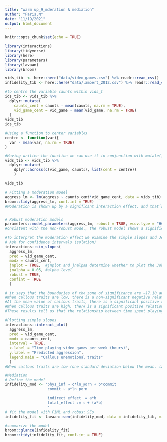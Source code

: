 ```yaml
---
title: "warm up_9_mderation & mediation"
author: "Paris.N"
date: "11/19/2021"
output: html_document
---
```


```r
knitr::opts_chunk$set(echo = TRUE)
```

```r
library(interactions)
library(tidyverse)
library(here)
library(parameters)
library(lavaan)
library(broom)

vids_tib  <- here::here("data/video_games.csv") %>% readr::read_csv()
infidelity_tib <- here::here("data/lambert_2012.csv") %>% readr::read_csv()
```

```r
#to centre the variable caunts within vids_t
ids_tib <- vids_tib %>% 
  dplyr::mutate(
    caunts_cent = caunts - mean(caunts, na.rm = TRUE),
    vid_game_cent = vid_game - mean(vid_game, na.rm = TRUE)
  )
vids_tib
ids_tib

#Using a function to center variables 
centre <- function(var){
  var - mean(var, na.rm = TRUE)
}

#Having written the function we can use it in conjunction with mutate() and across() to centre all variables that we select.
vids_tib <- vids_tib %>% 
  dplyr::mutate(
    dplyr::across(c(vid_game, caunts), list(cent = centre))
    )

vids_tib
```

```r
# Fitting a moderation model
aggress_lm <- lm(aggress ~ caunts_cent*vid_game_cent, data = vids_tib)
broom::tidy(aggress_lm, conf.int = TRUE)
#Moderation is shown up by a significant interaction effect, and that’s what we’ve got here, b = 0.027, 95% CI [0.013, 0.041], t = 3.88, p < 0.001 indicating that the relationship between the time spent gaming and aggression is moderated by callous traits.


# Robust moderation models
parameters::model_parameters(aggress_lm, robust = TRUE, vcov.type = "HC4", digits = 3)
#onsistent with the non-robust model, the robust model shows a significant moderation effect, b = 0.027, 95% CI [0.01, 0.04], t = 3.71, p < 0.001.
```

```r
#To interpret the moderation effect we examine the simple slopes and Johnson-Neyman interval.
# Ask for confidence intervals (solution)
interactions::sim_slopes(
  aggress_lm,
  pred = vid_game_cent,
  modx = caunts_cent,
  jnplot = TRUE,  #jnplot and jnalpha determine whether to plot the Johnson-Neyman interval 
  jnalpha = 0.05, #alpha level
  robust = TRUE,
  confint = TRUE
  )

# it says that the boundaries of the zone of significance are −17.10 and −0.72. 
#When callous traits are low, there is a non-significant negative relationship between time spent gaming and aggression, b=−0.09, 95% CI [−0.30, 0.12], t=−0.86, p=0.39.
#At the mean value of callous traits, there is a significant positive relationship between time spent gaming and aggression, b=0.17, 95% CI [0.02, 0.32], t=2.23, p=0.03.
#When callous traits are high, there is a significant positive relationship between time spent gaming and aggression, b=0.43, 95% CI [0.23, 0.63], t=4.26, p<0.01.
#These results tell us that the relationship between time spent playing violent video games and aggression only really emerges in people with average or greater levels of callous-unemotional traits.

```

```r
#Plotting simple slopes
interactions::interact_plot(
  aggress_lm,
  pred = vid_game_cent,
  modx = caunts_cent,
  interval = TRUE,
  x.label = "Time playing video games per week (hours)",
  y.label = "Predicted aggression",
  legend.main = "Callous unemotional traits"
  )
#When callous traits are low (one standard deviation below the mean, labelled as −1 SD) there is a non-significant negative relationship between time spent gaming and aggression; at the mean value of callous traits (the line labelled Mean) there is small positive relationship between time spent gaming and aggression; and this relationship gets even stronger at high levels of callous traits (one standard deviation above the mean, labelled as +1 SD).
```

```r
#Mediation
# Define the model
infidelity_mod <- 'phys_inf ~ c*ln_porn + b*commit
                   commit ~ a*ln_porn

                   indirect_effect := a*b
                   total_effect := c + (a*b)
                   '
# fit the model with FIML and robust SEs
infidelity_fit <- lavaan::sem(infidelity_mod, data = infidelity_tib, missing = "FIML", estimator = "MLR")

#summarize the model
broom::glance(infidelity_fit)
broom::tidy(infidelity_fit, conf.int = TRUE)
```

